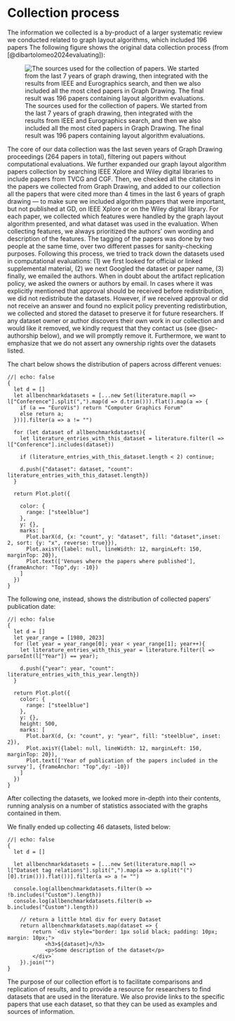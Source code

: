 # Collection process

The information we collected is a by-product of a larger systematic review we conducted related to graph layout algorithms, which included 196 papers The following figure shows the original data collection process (from [@dibartolomeo2024evaluating]):

![The sources used for the collection of papers. We started from the last 7 years of graph drawing, then integrated with the results from IEEE and Eurographics search, and then we also included all the most cited papers in Graph Drawing. The final result was 196 papers containing layout algorithm evaluations.](images/sources3(1).svg){fig.alt="The sources used for the collection of papers. We started from the last 7 years of graph drawing, then integrated with the results from IEEE and Eurographics search, and then we also included all the most cited papers in Graph Drawing. The final result was 196 papers containing layout algorithm evaluations."} 

The core of our data collection was the last seven years of Graph Drawing proceedings (264 papers in total), filtering out papers without computational evaluations.
We further expanded our graph layout algorithm papers collection by searching IEEE Xplore and Wiley digital libraries to include papers from TVCG and CGF. Then, we checked all the citations in the papers we collected from Graph Drawing, and added to our collection all the papers that were cited more than 4 times in the last 6 years of graph drawing --- to make sure we included algorithm papers that were important, but not published at GD, on IEEE Xplore or on the Wiley digital library.
For each paper, we collected which features were handled by the graph layout algorithm presented, and what dataset was used in the evaluation. When collecting features, we always prioritized the authors' own wording and description of the features. The tagging of the papers was done by two people at the same time, over two different passes for sanity-checking purposes. 
Following this process, we tried to track down the datasets used in computational evaluations: (1) we first looked for official or linked supplemental material, (2) we next Googled the dataset or paper name, (3) finally, we emailed the authors. 
When in doubt about the artifact replication policy, we asked the owners or authors by email.
In cases where it was explicitly mentioned that approval should be received before redistribution, we did not redistribute the datasets. However, if we received approval or did not receive an answer and found no explicit policy preventing redistirbution, we collected and stored the dataset to preserve it for future researchers. 
If any dataset owner or author discovers their own work in our collection and would like it removed, we kindly request that they contact us (see @sec-authorship below), and we will promptly remove it. Furthermore, we want to emphasize that we do not assert any ownership rights over the datasets listed.

The chart below shows the distribution of papers across different venues:

```ojs
//| echo: false
{ 
  let d = []
  let allbenchmarkdatasets = [...new Set(literature.map(l => l["Conference"].split(",").map(d => d.trim())).flat().map(a => {
    if (a == "EuroVis") return "Computer Graphics Forum"
    else return a;
  }))].filter(a => a != "")

  for (let dataset of allbenchmarkdatasets){
    let literature_entries_with_this_dataset = literature.filter(l => l["Conference"].includes(dataset))

    if (literature_entries_with_this_dataset.length < 2) continue;

    d.push({"dataset": dataset, "count": literature_entries_with_this_dataset.length})
  }
  
  return Plot.plot({
    
    color: {
      range: ["steelblue"]
    },
    y: {},
    marks: [
      Plot.barX(d, {x: "count", y: "dataset", fill: "dataset",inset: 2, sort: {y: "x", reverse: true}}),
      Plot.axisY({label: null, lineWidth: 12, marginLeft: 150, marginTop: 20}),
      Plot.text(['Venues where the papers where published'], {frameAnchor: "Top",dy: -10})
    ]
  })
}
```

The following one, instead, shows the distribution of collected papers' publication date:

```ojs
//| echo: false
{ 
  let d = []
  let year_range = [1980, 2023]
  for (let year = year_range[0]; year < year_range[1]; year++){
    let literature_entries_with_this_year = literature.filter(l => parseInt(l["Year"]) == year);

    d.push({"year": year, "count": literature_entries_with_this_year.length})
  }
  
  return Plot.plot({
    color: {
      range: ["steelblue"]
    },
    y: {},
    height: 500,
    marks: [
      Plot.barX(d, {x: "count", y: "year", fill: "steelblue", inset: 2}),
      Plot.axisY({label: null, lineWidth: 12, marginLeft: 150, marginTop: 20}),
      Plot.text(['Year of publication of the papers included in the survey'], {frameAnchor: "Top",dy: -10})
    ]
  })
}
```

After collecting the datasets, we looked more in-depth into their contents, running analysis on a number of statistics associated with the graphs contained in them. 

We finally ended up collecting 46 datasets, listed below:

```ojs
//| echo: false
{ 
  let d = []
  
  let allbenchmarkdatasets = [...new Set(literature.map(l => l["Dataset tag relations"].split(",").map(a => a.split("(")[0].trim())).flat())].filter(a => a != "")

  console.log(allbenchmarkdatasets.filter(b => !b.includes("Custom").length))
  console.log(allbenchmarkdatasets.filter(b => b.includes("Custom").length))
  
    // return a little html div for every Dataset
    return allbenchmarkdatasets.map(dataset => {
        return `<div style="border: 1px solid black; padding: 10px; margin: 10px;">
            <h3>${dataset}</h3>
            <p>Some description of the dataset</p>
        </div>`
    }).join("")  
}
```

The purpose of our collection effort is to facilitate comparisons and replication of results, and to provide a resource for researchers to find datasets that are used in the literature. We also provide links to the specific papers that use each dataset, so that they can be used as examples and sources of information. 